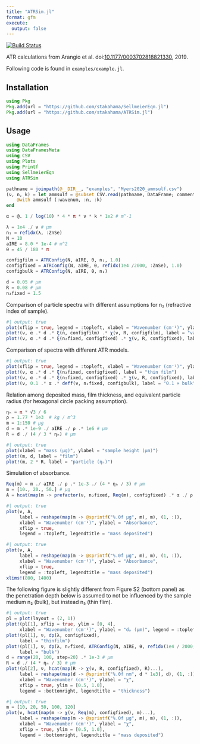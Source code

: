 ```yaml
---
title: "ATRSim.jl"
format: gfm
execute:
  output: false
---
```



[![Build Status](https://github.com/stakahama/ATRSim.jl/actions/workflows/CI.yml/badge.svg?branch=main)](https://github.com/stakahama/ATRSim.jl/actions/workflows/CI.yml?query=branch%3Amain)

ATR calculations from Arangio et al. doi:[10.1177/0003702818821330](https://doi.org/10.1177/0003702818821330), 2019.

Following code is found in `examples/example.jl`.

## Installation

```julia
using Pkg
Pkg.add(url = "https://github.com/stakahama/SellmeierEqn.jl")
Pkg.add(url = "https://github.com/stakahama/ATRSim.jl")
```

## Usage

```julia
using DataFrames
using DataFramesMeta
using CSV
using Plots
using Printf
using SellmeierEqn
using ATRSim
```

```julia
pathname = joinpath(@__DIR__, "examples", "Myers2020_ammsulf.csv")
(ν, n, k) = let ammsulf = @subset CSV.read(pathname, DataFrame; comment="#") @. (650 <= :wavenum <= 4000)
    @with ammsulf (:wavenum, :n, :k)
end
```

```julia
α = @. 1 / log(10) * 4 * π * ν * k * 1e2 # m^-1
```

```julia
λ = 1e4 ./ ν # μm
n₁ = refidx(λ, :ZnSe)
N = 10
aIRE = 8.0 * 1e-4 # m^2
θ = 45 / 180 * π
```

```julia
configfilm = ATRConfig(N, aIRE, θ, n₁, 1.0)
configfixed = ATRConfig(N, aIRE, θ, refidx(1e4 /2000, :ZnSe), 1.0)
configbulk = ATRConfig(N, aIRE, θ, n₁)
```

```julia
d = 0.05 # μm
R = 0.08 # μm
n₂fixed = 1.5
```

Comparison of particle spectra with different assumptions for n₂ (refractive index of sample).
```julia
#| output: true
plot(xflip = true, legend = :topleft, xlabel = "Wavenumber (cm⁻¹)", ylabel = "Absorbance")
plot!(ν, α .* d .* ξ(n, configfilm) .* χ(ν, R, configfilm), label = "varying n₂")
plot!(ν, α .* d .* ξ(n₂fixed, configfixed) .* χ(ν, R, configfixed), label = "fixed n₂")
```

Comparison of spectra with different ATR models.
```julia
#| output: true
plot(xflip = true, legend = :topleft, xlabel = "Wavenumber (cm⁻¹)", ylabel = "Absorbance")
plot!(ν, α .* d .* ξ(n₂fixed, configfixed), label = "thin film")
plot!(ν, α .* d .* ξ(n₂fixed, configfixed) .* χ(ν, R, configfixed), label = "particle")
plot!(ν, 0.1 .* α .* deff(ν, n₂fixed, configbulk), label = "0.1 × bulk")
```

Relation among deposited mass, film thickness, and equivalent particle radius (for hexagonal circle packing assumption).
```julia
ηₕ = π * √3 / 6
ρ = 1.77 * 1e3  # kg / m^3
m = 1:150 # μg
d = m .* 1e-9 ./ aIRE ./ ρ .* 1e6 # μm
R = d ./ (4 / 3 * ηₕ) # μm
```

```julia
#| output: true
plot(xlabel = "mass (μg)", ylabel = "sample height (μm)")
plot!(m, d, label = "film")
plot!(m, 2 * R, label = "particle (ηₕ)")
```

Simulation of absorbance.
```julia
Req(m) = m ./ aIRE ./ ρ .* 1e-3 ./ (4 * ηₕ / 3) # μm
m = [10., 20., 50.] # μg
A = hcat(map(m -> prefactor(ν, n₂fixed, Req(m), configfixed) .* α ./ ρ .* m .* 1e-9, m)...)
```

```julia
#| output: true
plot(ν, A,
     label = reshape(map(m -> @sprintf("%.0f μg", m), m), (1, :)),
     xlabel = "Wavenumber (cm⁻¹)", ylabel = "Absorbance",
     xflip = true,
     legend = :topleft, legendtitle = "mass deposited")
```

```julia
#| output: true
plot(ν, A,
     label = reshape(map(m -> @sprintf("%.0f μg", m), m), (1, :)),
     xlabel = "Wavenumber (cm⁻¹)", ylabel = "Absorbance",
     xflip = true,
     legend = :topleft, legendtitle = "mass deposited")
xlims!(800, 1400)
```

The following figure is slightly different from Figure S2 (bottom panel) as the penetration depth below is assumed to not be influenced by the sample medium n₂ (bulk), but instead n₃ (thin flim).
```julia
#| output: true
pl = plot(layout = (2, 1))
plot!(pl[1], xflip = true, ylim = [0, 4],
     xlabel = "Wavenumber (cm⁻¹)", ylabel = "dₚ (μm)", legend = :topleft)
plot!(pl[1], ν, dp(λ, configfixed), 
     label = "thinfilm")
plot!(pl[1], ν, dp(λ, n₂fixed, ATRConfig(N, aIRE, θ, refidx(1e4 / 2000, :ZnSe))), 
     label = "bulk")
d = range(20, 100, step=20) .* 1e-3 # μm
R = d ./ (4 * ηₕ / 3) # μm
plot!(pl[2], ν, hcat(map(R -> χ(ν, R, configfixed), R)...),
     label = reshape(map(d -> @sprintf("%.0f nm", d * 1e3), d), (1, :)), 
     xlabel = "Wavenumber (cm⁻¹)", ylabel = "χ",
     xflip = true, ylim = [0.5, 1.0],
     legend = :bottomright, legendtitle = "thickness")
```

```julia
#| output: true
m = [10, 20, 50, 100, 120]
plot(ν, hcat(map(m -> χ(ν, Req(m), configfixed), m)...),
     label = reshape(map(m -> @sprintf("%.0f μg", m), m), (1, :)),
     xlabel = "Wavenumber (cm⁻¹)", ylabel = "χ",
     xflip = true, ylim = [0.5, 1.0],
     legend = :bottomright, legendtitle = "mass deposited")
```
